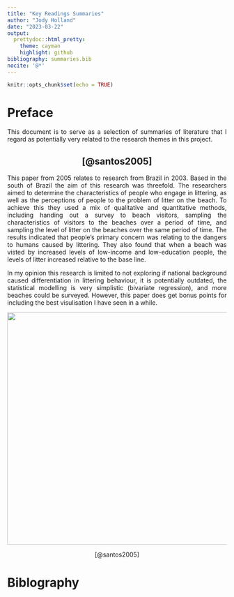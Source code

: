 ```yaml
---
title: "Key Readings Summaries"
author: "Jody Holland"
date: "2023-03-22"
output:
  prettydoc::html_pretty:
    theme: cayman
    highlight: github
bibliography: summaries.bib
nocite: '@*'
---
```


```r
knitr::opts_chunk$set(echo = TRUE)
```

<style>
body {
text-align: justify}
</style>

# Preface

This document is to serve as a selection of summaries of literature that I regard as potentially very related to the research themes in this project.

<center>
## [@santos2005]
</center>

This paper from 2005 relates to research from Brazil in 2003. Based in the south of Brazil the aim of this research was threefold. The researchers aimed to determine the characteristics of people who engage in littering, as well as the perceptions of people to the problem of litter on the beach. To achieve this they used a mix of qualitative and quantitative methods, including handing out a survey to beach visitors, sampling the characteristics of visitors to the beaches over a period of time, and sampling the level of litter on the beaches over the same period of time. The results indicated that people's primary concern was relating to the dangers to humans caused by littering. They also found that when a beach was visted by increased levels of low-income and low-education people, the levels of litter increased relative to the base line.

In my opinion this research is limited to not exploring if national background caused differentiation in littering behaviour, it is potentially outdated, the statistical modelling is very simplistic (bivariate regression), and more beaches could be surveyed. However, this paper does get bonus points for including the best visulisation I have seen in a while.

<center>
![](images/paste-81A7CFA8.png){width="533"}

[@santos2005]</center>

# Biblography
